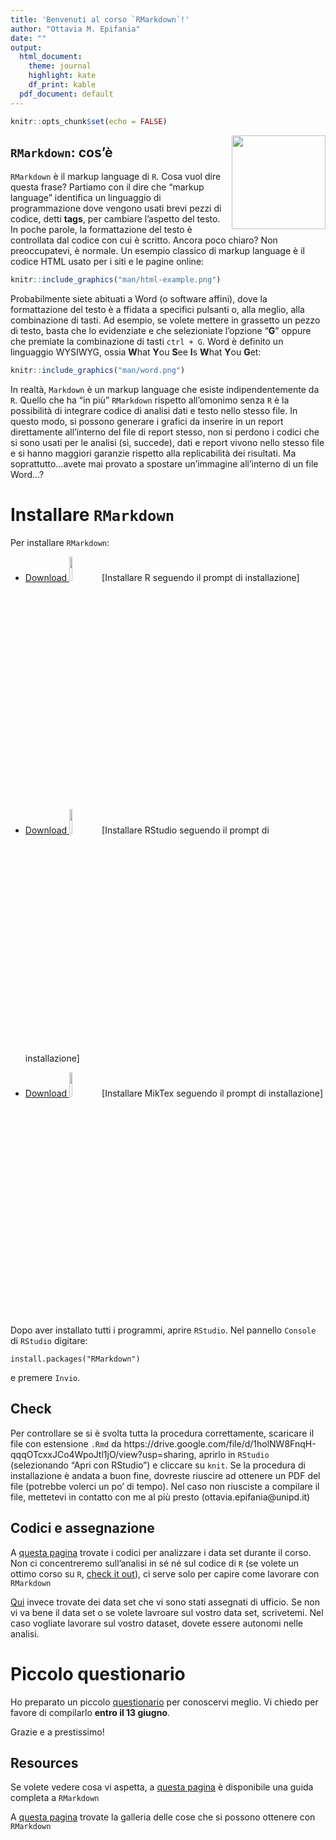 ```yaml
---
title: 'Benvenuti al corso `RMarkdown`!'
author: "Ottavia M. Epifania"
date: ""
output: 
  html_document: 
    theme: journal
    highlight: kate
    df_print: kable
  pdf_document: default
---
```


```r
knitr::opts_chunk$set(echo = FALSE)
```

<img align="right" width="150" height="150" src="man/arca_logo.svg">

## `RMarkdown`: cos'è

`RMarkdown` è il markup language di `R`. Cosa vuol dire questa frase? Partiamo con il dire che "markup language" identifica un linguaggio di programmazione dove vengono usati brevi pezzi di codice, detti **tags**, per cambiare l'aspetto del testo. In poche parole, la formattazione del testo è controllata dal codice con cui è scritto. Ancora poco chiaro? Non preoccupatevi, è normale. Un esempio classico di markup language è il codice HTML usato per i siti e le pagine online: 

```r
knitr::include_graphics("man/html-example.png")
```


Probabilmente siete abituati a Word (o software affini), dove la formattazione del testo è a ffidata a specifici pulsanti o, alla meglio, alla combinazione di tasti. Ad esempio, se volete mettere in grassetto un pezzo di testo, basta che lo evidenziate e che selezioniate l'opzione "**G**" oppure che premiate la combinazione di tasti `ctrl + G`. Word è definito un linguaggio WYSIWYG, ossia **W**hat **Y**ou **S**ee **I**s **W**hat **Y**ou **G**et: 

```r
knitr::include_graphics("man/word.png")
```


In realtà, `Markdown` è un markup language che esiste indipendentemente da `R`. Quello che ha "in più"  `RMarkdown` rispetto all'omonimo senza `R` è la possibilità di integrare codice di analisi dati e testo nello stesso file. In questo modo, si possono generare i grafici da inserire in un report direttamente all'interno del file di report stesso, non si perdono i codici che si sono usati per le analisi (sì, succede), dati e report vivono nello stesso file e si hanno maggiori garanzie rispetto alla replicabilità dei risultati. Ma soprattutto...avete mai provato a spostare un'immagine all'interno di un file Word...?

# Installare `RMarkdown`

Per installare `RMarkdown`:

- [Download <img width="10%" height="10%" src="man/R.png">](https://cran.r-project.org/bin/windows/base/) [Installare R seguendo il prompt di installazione]

- [Download <img width="10%" height="10%" src="man/Rstudio.png">](https://www.rstudio.com/products/rstudio/download/) [Installare RStudio seguendo il prompt di installazione]

- [Download <img width="10%" height="10%" src="man/latex_logo.png">](https://miktex.org/download) [Installare MikTex seguendo il prompt di installazione]

Dopo aver installato tutti i programmi, aprire `RStudio`. Nel pannello `Console` di `RStudio` digitare: 

    install.packages("RMarkdown")

e premere `Invio`. 

## Check

Per controllare se si è svolta tutta la procedura correttamente, scaricare il file con estensione `.Rmd` da https://drive.google.com/file/d/1holNW8FnqH-qqqOTcxxJCo4WpoJtl1jO/view?usp=sharing, aprirlo in `RStudio` (selezionando "Apri con RStudio") e cliccare su `knit`. Se la procedura di installazione è andata a buon fine, dovreste riuscire ad ottenere un PDF del file (potrebbe volerci un po' di tempo). Nel caso non riusciste a compilare il file, mettetevi in contatto con me al più presto (ottavia.epifania@unipd.it)

## Codici e assegnazione

A [questa pagina](https://ottaviae.github.io/CorsoRmarkdown/Datasets-Codici.html) trovate i codici per analizzare i data set durante il corso. Non ci concentreremo sull'analisi in sé né sul codice di `R` (se volete un ottimo corso su `R`, [check it out](https://filippogambarota.github.io/corsoR/)), ci serve solo per capire come lavorare con `RMarkdown`

[Qui](https://docs.google.com/document/d/1xBr-zNRTvUrKABrU7CQDM_8rZVg2gmij_aaP-0laljM/edit) invece trovate dei data set che vi sono stati assegnati di ufficio. Se non vi va bene il data set o se volete lavroare sul vostro data set, scrivetemi. Nel caso vogliate lavorare sul vostro dataset, dovete essere autonomi nelle analisi.


# Piccolo questionario

Ho preparato un piccolo [questionario](https://forms.gle/DLsnVT5JSKfGZ8487) per conoscervi meglio. Vi chiedo per favore di compilarlo **entro il 13 giugno**. 

Grazie e a prestissimo!

## Resources

Se volete vedere cosa vi aspetta, a [questa pagina](https://bookdown.org/yihui/rmarkdown/) è disponibile una guida completa a `RMarkdown`

A [questa pagina](https://rmarkdown.rstudio.com/gallery.html) trovate la galleria delle cose che  si possono ottenere con `RMarkdown`
